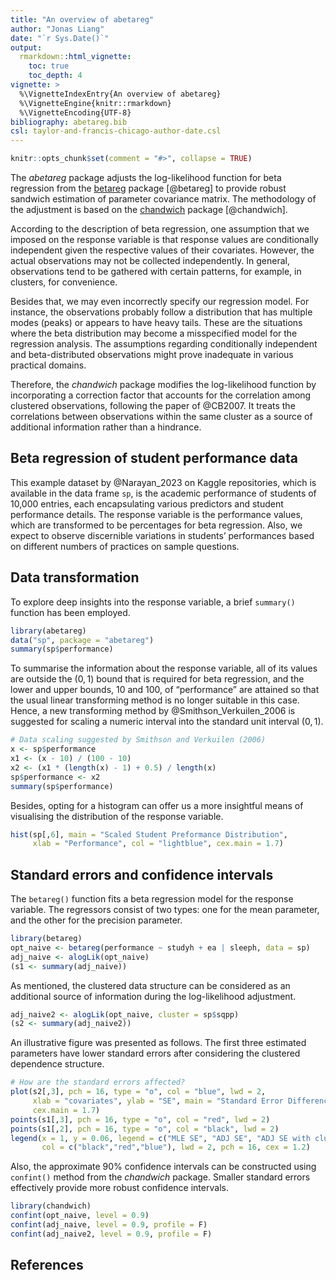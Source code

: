 ```yaml
---
title: "An overview of abetareg"
author: "Jonas Liang"
date: "`r Sys.Date()`"
output: 
  rmarkdown::html_vignette:
    toc: true
    toc_depth: 4
vignette: >
  %\VignetteIndexEntry{An overview of abetareg}
  %\VignetteEngine{knitr::rmarkdown}
  %\VignetteEncoding{UTF-8}
bibliography: abetareg.bib
csl: taylor-and-francis-chicago-author-date.csl
---
```


```r
knitr::opts_chunk$set(comment = "#>", collapse = TRUE)
```

The *abetareg* package adjusts the log-likelihood function for beta regression from the [betareg](https://cran.r-project.org/package=betareg) package [@betareg] to provide robust sandwich estimation of parameter covariance matrix. The methodology of the adjustment is based on the [chandwich](https://cran.r-project.org/package=chandwich) package [@chandwich].

According to the description of beta regression, one assumption that we imposed on the response variable is that response values are conditionally independent given the respective values of their covariates.
However, the actual observations may not be collected independently. In general, observations tend to be gathered with certain patterns, for example, in clusters, for convenience. 

Besides that, we may even incorrectly specify our regression model. For instance, the observations probably follow a distribution that has multiple modes (peaks) or appears to have heavy tails. These are the situations where the beta distribution may become a misspecified model for the regression analysis.
The assumptions regarding conditionally independent and beta-distributed observations might prove inadequate in various practical domains.

Therefore, the *chandwich* package modifies the log-likelihood function by incorporating a correction factor that accounts for the correlation among clustered observations, following the paper of @CB2007.
It treats the correlations between observations within the same cluster as a source of additional information rather than a hindrance.

## Beta regression of student performance data

This example dataset by @Narayan_2023 on Kaggle repositories, which is available in the data frame `sp`, is the academic performance of students of 10,000 entries, each encapsulating various predictors and student performance details.
The response variable is the performance values, which are transformed to be percentages for beta regression.
Also, we expect to observe discernible variations in students' performances based on different numbers of practices on sample questions.

## Data transformation

To explore deep insights into the response variable, a brief `summary()` function has been employed.

```r
library(abetareg)
data("sp", package = "abetareg")
summary(sp$performance)
```

To summarise the information about the response variable, all of its values are outside the $(0,1)$ bound that is required for beta regression, and the lower and upper bounds, 10 and 100, of "performance" are attained so that the usual linear transforming method is no longer suitable in this case.
Hence, a new transforming method by @Smithson_Verkuilen_2006 is suggested for scaling a numeric interval into the standard unit interval $(0,1)$. 

```r
# Data scaling suggested by Smithson and Verkuilen (2006)
x <- sp$performance
x1 <- (x - 10) / (100 - 10)
x2 <- (x1 * (length(x) - 1) + 0.5) / length(x)
sp$performance <- x2
summary(sp$performance)
```

Besides, opting for a histogram can offer us a more insightful means of visualising the distribution of the response variable.

```r
hist(sp[,6], main = "Scaled Student Preformance Distribution", 
     xlab = "Performance", col = "lightblue", cex.main = 1.7)
```

## Standard errors and confidence intervals

The `betareg()` function fits a beta regression model for the response variable. The regressors consist of two types: one for the mean parameter, and the other for the precision parameter.

```r
library(betareg)
opt_naive <- betareg(performance ~ studyh + ea | sleeph, data = sp)
adj_naive <- alogLik(opt_naive)
(s1 <- summary(adj_naive))
```
As mentioned, the clustered data structure can be considered as an additional source of information during the log-likelihood adjustment.

```r
adj_naive2 <- alogLik(opt_naive, cluster = sp$sqpp)
(s2 <- summary(adj_naive2))
```
An illustrative figure was presented as follows. The first three estimated parameters have lower standard errors after considering the clustered dependence structure.

```r
# How are the standard errors affected?
plot(s2[,3], pch = 16, type = "o", col = "blue", lwd = 2,
     xlab = "covariates", ylab = "SE", main = "Standard Error Difference",
     cex.main = 1.7)
points(s1[,3], pch = 16, type = "o", col = "red", lwd = 2)
points(s1[,2], pch = 16, type = "o", col = "black", lwd = 2)
legend(x = 1, y = 0.06, legend = c("MLE SE", "ADJ SE", "ADJ SE with clusters"),
       col = c("black","red","blue"), lwd = 2, pch = 16, cex = 1.2)
```

Also, the approximate 90\% confidence intervals can be constructed using `confint()` method from the *chandwich* package. Smaller standard errors effectively provide more robust confidence intervals.

```r
library(chandwich)
confint(opt_naive, level = 0.9)
confint(adj_naive, level = 0.9, profile = F)
confint(adj_naive2, level = 0.9, profile = F)
```

## References

<script type="text/x-mathjax-config">
   MathJax.Hub.Config({  "HTML-CSS": { minScaleAdjust: 125, availableFonts: [] }  });
</script>
